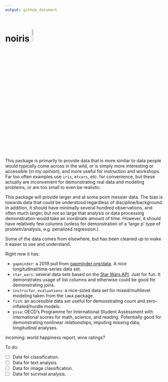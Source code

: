 ```yaml
---
output: github_document
---
```


# noiris  <img src="data-raw/noiris.png" style="margin: 0 auto; width: 10%">

This package is primarily to provide data that is more similar to data people would typically come across in the wild, or is simply more interesting or accessible (in my opinion), and more useful for instruction and workshops.  Far too often examples use `iris`, `mtcars`, etc. for convenience, but these actually are inconvenient for demonstrating real data and modeling problems, or are too small to even be realistic.  

This package will provide larger and at some point messier data.  The bias is towards data that could be understood regardless of discipline/background. In addition, it should have minimally several hundred observations, and often much larger, but not so large that analysis or data processing demonstration would take an inordinate amount of time.  However, it should have relatively few columns (unless for demonstration of a 'large p' type of problem/analysis, e.g. penalized regression.).


Some of the data comes from elsewhere, but has been cleaned up to make it easier to use and understand.

Right now it has:

- `gapminder`: a 2019 pull from [gapminder.org/data](http://www.gapminder.org/data/). A nice longitudinal/time-series data set.
- `star_wars`: several data sets based on the [Star Wars API](https://swapi.co/). Just for fun. It demonstrates usage of list columns and otherwise could be good for demonstrating joins.
- `instructor_evaluations`: a nice-sized data set for mixed/multilevel modeling taken from the `lme4` package.
- `fish`: an accessible data set useful for demonstrating count and zero-inflated/hurdle models.
- `pisa`: OECD's Programme for International Student Assessment with international scores for math, science, and reading.  Potentially  good for demonstrating nonlinear relationships, imputing missing data, longitudinal analyses. 

incoming: world happiness report, wine ratings?

To do:

- [ ] Data for classification.
- [ ] Data for text analysis.
- [ ] Data for image classification.
- [ ] Data for survival analysis.
